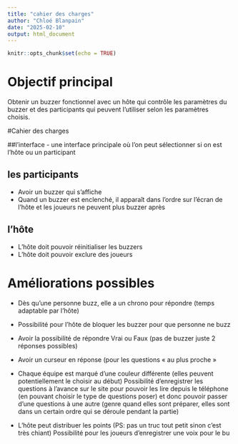 ```yaml
---
title: "cahier des charges"
author: "Chloé Blanpain"
date: "2025-02-10"
output: html_document
---
```


```r
knitr::opts_chunk$set(echo = TRUE)
```

# Objectif principal

Obtenir un buzzer fonctionnel avec un hôte qui contrôle les paramètres du buzzer et des participants qui peuvent l'utiliser selon les paramètres choisis. 

#Cahier des charges

##l'interface 
- une interface principale où l'on peut sélectionner si on est l'hôte ou un participant

## les participants
- Avoir un buzzer qui s’affiche
- Quand un buzzer est enclenché, il apparaît dans l’ordre sur l’écran de l’hôte et les joueurs ne peuvent plus buzzer après

## l'hôte
- L’hôte doit pouvoir réinitialiser les buzzers
- L’hôte doit pouvoir exclure des joueurs

# Améliorations possibles 

- Dès qu’une personne buzz, elle a un chrono pour répondre (temps adaptable par l’hôte)
- Possibilité pour l’hôte de bloquer les buzzer pour que personne ne buzz
- Avoir la possibilité de répondre Vrai ou Faux (pas de buzzer juste 2 réponses possibles)
- Avoir un curseur en réponse (pour les questions « au plus proche »
- Chaque équipe est marqué d’une couleur différente (elles peuvent potentiellement le choisir au début)
Possibilité d’enregistrer les questions à l’avance sur le site pour pouvoir les lire depuis le téléphone (en pouvant choisir le type de questions poser) et donc pouvoir passer d’une questions à une autre (genre quand elles sont préparer, elles sont dans un certain ordre qui se déroule pendant la partie)


- L’hôte peut distribuer les points (PS: pas un truc tout petit sinon c’est très chiant)
Possibilité pour les joueurs d’enregistrer une voix pour le bu